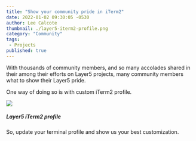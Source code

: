 ---
title: "Show your community pride in iTerm2"
date: 2022-01-02 09:30:05 -0530
author: Lee Calcote
thumbnail: ./layer5-iterm2-profile.png
category: "Community"
tags:
 - Projects
published: true
---



<BlogWrapper>

<div class="intro ">
<p>With thousands of community members, and so many accolades shared in their among their efforts on Layer5 projects, many community members what to show their Layer5 pride.</p>
</div>

<p>One way of doing so is with custom iTerm2 profile.
</p>

<img src={itermProfile} />
<h5>Layer5 iTerm2 profile</h5>

<p>So, update your terminal profile and show us your best customization.</p>

</BlogWrapper>